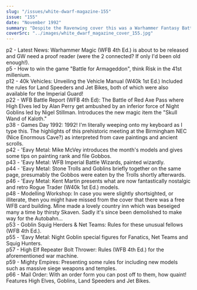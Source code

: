 ```yaml
---
slug: "/issues/white-dwarf-magazine-155"
issue: "155"
date: "November 1992"
summary: "Despite the Ravenwing cover this was a Warhammer Fantasy Battle heavy issue, with a pleasantly fluffy battle report between Night Goblins and High Elves. I think there was some sort of offer too..."
coverSrc: "../images/white_dwarf_magazine_cover_155.jpg"
---
```

p2 - Latest News: Warhammer Magic (WFB 4th Ed.) is about to be released and GW need a proof reader (were the 2 connected? If only I'd been old enough!).  
p5 - How to win the game "Battle for Armageddon", think Risk in the 41st millenium.  
p12 - 40k Vehicles: Unveiling the Vehicle Manual (W40k 1st Ed.) Included the rules for Land Speeders and Jet Bikes, both of which were also available for the Imperial Guard!  
p22 - WFB Battle Report (WFB 4th Ed): The Battle of Red Axe Pass where High Elves led by Alan Perry get ambushed by an inferior force of Night Goblins led by Nigel Stillman. Introduces the new magic item the "Skull Wand of Kaloth."  
p38 - Games Day 1992: 1992! I'm literally weeping onto my keyboard as I type this. The highlights of this prehistoric meeting at the Birmingham NEC (Nice Enormous Cave?) as interpreted from cave paintings and ancient scrolls.  
p42 - 'Eavy Metal: Mike McVey introduces the month's models and gives some tips on painting rank and file Gobbos.  
p43 - 'Eavy Metal: WFB Imperial Battle Wizards, painted wizardly.  
p44 - 'Eavy Metal: Stone Trolls and Goblins briefly together on the same page, presumably the Gobbos were eaten by the Trolls shortly afterwards.  
p46 - 'Eavy Metal: Kent Martin presents what are now fantastically nostalgic and retro Rogue Trader (W40k 1st Ed.) models.  
p48 - Modelling Workshop: In case you were slightly shortsighted, or illiterate, then you might have missed from the cover that there was a free WFB card building. Mine made a lovely country inn which was beseiged many a time by thirsty Skaven. Sadly it's since been demolished to make way for the Autobahn...  
p53 - Goblin Squig Herders &amp; Net Teams: Rules for these unusual fellows (WFB 4th Ed.).  
p55 - 'Eavy Metal: Night Goblin special figures for Fanatics, Net Teams and Squig Hunters.  
p57 - High Elf Repeater Bolt Thrower: Rules (WFB 4th Ed.) for the aforementioned war machine.  
p59 - Mighty Empires: Presenting some rules for including new models such as massive siege weapons and temples.  
p66 - Mail Order: With an order form you can post off to them, how quaint! Features High Elves, Goblins, Land Speeders and Jet Bikes.
